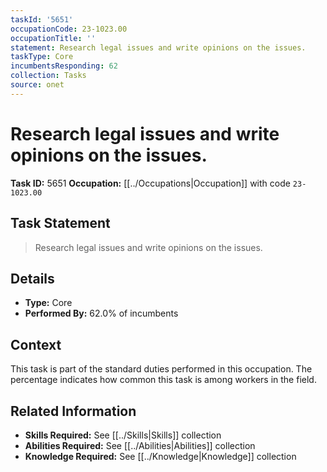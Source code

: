 ```yaml
---
taskId: '5651'
occupationCode: 23-1023.00
occupationTitle: ''
statement: Research legal issues and write opinions on the issues.
taskType: Core
incumbentsResponding: 62
collection: Tasks
source: onet
---
```

# Research legal issues and write opinions on the issues.

**Task ID:** 5651
**Occupation:** [[../Occupations|Occupation]] with code `23-1023.00`

## Task Statement

> Research legal issues and write opinions on the issues.

## Details

- **Type:** Core
- **Performed By:** 62.0% of incumbents

## Context

This task is part of the standard duties performed in this occupation. The percentage indicates how common this task is among workers in the field.

## Related Information

- **Skills Required:** See [[../Skills|Skills]] collection
- **Abilities Required:** See [[../Abilities|Abilities]] collection
- **Knowledge Required:** See [[../Knowledge|Knowledge]] collection
